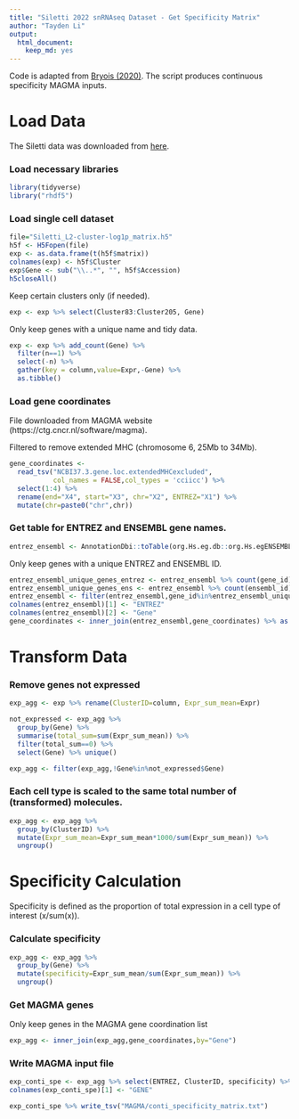 ```yaml
---
title: "Siletti 2022 snRNAseq Dataset - Get Specificity Matrix"
author: "Tayden Li"
output:
  html_document:
    keep_md: yes
---
```


Code is adapted from [Bryois (2020)](https://github.com/jbryois/scRNA_disease/tree/master).
The script produces continuous specificity MAGMA inputs.

# Load Data

The Siletti data was downloaded from [here](https://github.com/linnarsson-lab/adult-human-brain).

### Load necessary libraries

```r
library(tidyverse)
library("rhdf5")
```

### Load single cell dataset

```r
file="Siletti_L2-cluster-log1p_matrix.h5"
h5f <- H5Fopen(file)
exp <- as.data.frame(t(h5f$matrix))
colnames(exp) <- h5f$Cluster
exp$Gene <- sub("\\..*", "", h5f$Accession)
h5closeAll()
```

Keep certain clusters only (if needed).

```r
exp <- exp %>% select(Cluster83:Cluster205, Gene)
```


Only keep genes with a unique name and tidy data.

```r
exp <- exp %>% add_count(Gene) %>% 
  filter(n==1) %>%
  select(-n) %>%
  gather(key = column,value=Expr,-Gene) %>%
  as.tibble()
```

### Load gene coordinates

File downloaded from MAGMA website (https://ctg.cncr.nl/software/magma).

Filtered to remove extended MHC (chromosome 6, 25Mb to 34Mb).

```r
gene_coordinates <- 
  read_tsv("NCBI37.3.gene.loc.extendedMHCexcluded",
           col_names = FALSE,col_types = 'cciicc') %>%
  select(1:4) %>% 
  rename(end="X4", start="X3", chr="X2", ENTREZ="X1") %>% 
  mutate(chr=paste0("chr",chr))
```


### Get table for ENTREZ and ENSEMBL gene names.

```r
entrez_ensembl <- AnnotationDbi::toTable(org.Hs.eg.db::org.Hs.egENSEMBL)
```

Only keep genes with a unique ENTREZ and ENSEMBL ID.

```r
entrez_ensembl_unique_genes_entrez <- entrez_ensembl %>% count(gene_id) %>% filter(n==1)
entrez_ensembl_unique_genes_ens <- entrez_ensembl %>% count(ensembl_id) %>% filter(n==1)
entrez_ensembl <- filter(entrez_ensembl,gene_id%in%entrez_ensembl_unique_genes_entrez$gene_id & ensembl_id %in% entrez_ensembl_unique_genes_ens$ensembl_id)
colnames(entrez_ensembl)[1] <- "ENTREZ"
colnames(entrez_ensembl)[2] <- "Gene"
gene_coordinates <- inner_join(entrez_ensembl,gene_coordinates) %>% as.tibble()
```


# Transform Data

### Remove genes not expressed

```r
exp_agg <- exp %>% rename(ClusterID=column, Expr_sum_mean=Expr)

not_expressed <- exp_agg %>% 
  group_by(Gene) %>% 
  summarise(total_sum=sum(Expr_sum_mean)) %>% 
  filter(total_sum==0) %>% 
  select(Gene) %>% unique() 

exp_agg <- filter(exp_agg,!Gene%in%not_expressed$Gene)
```

### Each cell type is scaled to the same total number of (transformed) molecules. 

```r
exp_agg <- exp_agg %>% 
  group_by(ClusterID) %>% 
  mutate(Expr_sum_mean=Expr_sum_mean*1000/sum(Expr_sum_mean)) %>% 
  ungroup()
```


# Specificity Calculation

Specificity is defined as the proportion of total expression in a cell type of interest (x/sum(x)).

### Calculate specificity

```r
exp_agg <- exp_agg %>% 
  group_by(Gene) %>% 
  mutate(specificity=Expr_sum_mean/sum(Expr_sum_mean)) %>% 
  ungroup()
```

### Get MAGMA genes

Only keep genes in the MAGMA gene coordination list

```r
exp_agg <- inner_join(exp_agg,gene_coordinates,by="Gene")
```

### Write MAGMA input file

```r
exp_conti_spe <- exp_agg %>% select(ENTREZ, ClusterID, specificity) %>% spread(ClusterID, specificity)
colnames(exp_conti_spe)[1] <- "GENE"

exp_conti_spe %>% write_tsv("MAGMA/conti_specificity_matrix.txt")
```

